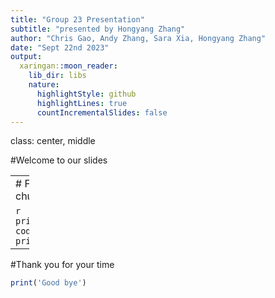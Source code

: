 ```yaml
---
title: "Group 23 Presentation"
subtitle: "presented by Hongyang Zhang"
author: "Chris Gao, Andy Zhang, Sara Xia, Hongyang Zhang"
date: "Sept 22nd 2023"
output:
  xaringan::moon_reader:
    lib_dir: libs
    nature:
      highlightStyle: github
      highlightLines: true
      countIncrementalSlides: false
---
```

class: center, middle

#Welcome to our slides

---
# First code chunk

```r
print('This code chunk prints')
```

---
#Thank you for your time

```r
print('Good bye')
```